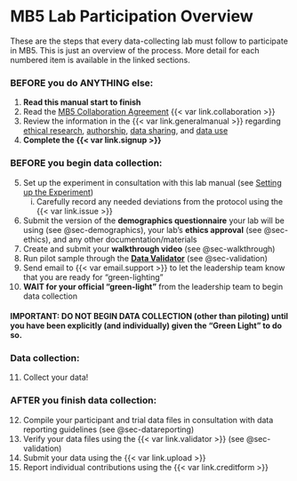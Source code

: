 # MB5 Lab Participation Overview {#sec-laboverview}

These are the steps that every data-collecting lab must follow to participate in MB5. This is just an overview of the process. More detail for each numbered item is available in the linked sections.

### BEFORE you do ANYTHING else: 

(@)  <b>Read this manual start to finish</b> 
(@)  Read the [MB5 Collaboration Agreement](#sec-collaboration) {{< var link.collaboration >}}</a>
(@) Review the information in the {{< var link.generalmanual >}} regarding <a href="https://docs.google.com/document/d/1dZ3sF2UcxvpkfOfKSKFeObTMZRbpUYloMUiPYtZy0ng/edit#heading=h.22i70rxou3ha" target="_blank">ethical research</a>, <a href="https://docs.google.com/document/d/1dZ3sF2UcxvpkfOfKSKFeObTMZRbpUYloMUiPYtZy0ng/edit#heading=h.9ty2g48mpe0t" target="_blank">authorship</a>, <a href="https://docs.google.com/document/d/1dZ3sF2UcxvpkfOfKSKFeObTMZRbpUYloMUiPYtZy0ng/edit#heading=h.aunbjkpwxhf3" target="_blank">data sharing</a>, and <a href="https://docs.google.com/document/d/1dZ3sF2UcxvpkfOfKSKFeObTMZRbpUYloMUiPYtZy0ng/edit#heading=h.6h67zsyeiveg" target="_blank">data use</a>
(@)  **Complete the {{< var link.signup >}}**

### BEFORE you begin data collection: 

(@)  Set up the experiment in consultation with this lab manual (see [Setting up the Experiment](#sec-setup)) 
    i) Carefully record any needed deviations from the protocol using the {{< var link.issue >}}
(@)  Submit the version of the **demographics questionnaire** your lab will be using (see @sec-demographics), your lab's **ethics approval** (see @sec-ethics), and any other documentation/materials
(@)  Create and submit your **walkthrough video** (see @sec-walkthrough)
(@)  Run pilot sample through the <a href="https://manybabies.org/validator/" target="_blank"><b>Data Validator</b></a> (see @sec-validation)
(@)  Send email to {{< var email.support >}} to let the leadership team know that you are ready for “green-lighting”
(@) **WAIT for your official “green-light”** from the leadership team to begin data collection

#### IMPORTANT: DO NOT BEGIN DATA COLLECTION (other than piloting) until you have been explicitly (and individually) given the “Green Light” to do so.

### Data collection: 

(@) Collect your data!

### AFTER you finish data collection: 

(@) Compile your participant and trial data files in consultation with data reporting guidelines (see @sec-datareporting)
(@) Verify your data files using the {{< var link.validator >}} (see @sec-validation)
(@) Submit your data using the {{< var link.upload >}}
(@) Report individual contributions using the {{< var link.creditform >}}

